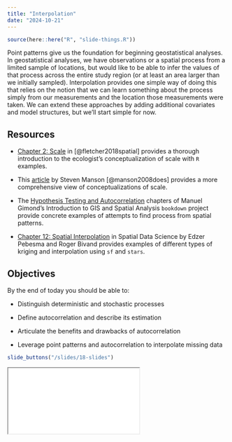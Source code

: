 ```yaml
---
title: "Interpolation"
date: "2024-10-21"
---
```


```r
source(here::here("R", "slide-things.R"))

```

Point patterns give us the foundation for beginning geostatistical analyses. In geostatistical analyses, we have observations or a spatial process from a limited sample of locations, but would like to be able to infer the values of that process across the entire study region (or at least an area larger than we initially sampled). Interpolation provides one simple way of doing this that relies on the notion that we can learn something about the process simply from our measurements and the location those measurements were taken. We can extend these approaches by adding additional covariates and model structures, but we'll start simple for now.


## Resources

- <i class="fas fa-book"></i> [Chapter 2: Scale](https://boisestatecanvas.instructure.com/files/4856927/download?download_frd=1) in [@fletcher2018spatial] provides a thorough introduction to the ecologist's conceptualization of scale with `R` examples.

- <i class="fas fa-external-link-square-alt"></i>  This [article](https://www.sciencedirect.com/science/article/pii/S0016718506001564#:~:text=The%20epistemological%20scale%20continuum%20runs,readily%20accessible%20to%20objective%20observers) by Steven Manson [@manson2008does] provides a more comprehensive view of conceptualizations of scale.

- <i class="fas fa-external-link-square-alt"></i>  The [Hypothesis Testing and Autocorrelation](https://mgimond.github.io/Spatial/hypothesis-testing.html) chapters of Manuel Gimond's Introduction to GIS and Spatial Analysis `bookdown` project provide concrete examples of attempts to find process from spatial patterns. 

- <i class="fas fa-book"></i> [Chapter 12: Spatial Interpolation](https://r-spatial.org/book/12-Interpolation.html) in Spatial Data Science by Edzer Pebesma and Roger Bivand provides examples of different types of kriging and interpolation using `sf` and `stars`.

## Objectives

By the end of today you should be able to:

*   Distinguish deterministic and stochastic processes

*   Define autocorrelation and describe its estimation

*   Articulate the benefits and drawbacks of autocorrelation

*   Leverage point patterns and autocorrelation to interpolate missing data


```r
slide_buttons("/slides/18-slides")
```

<div>

```{=html}
<iframe class="slide-deck" src="/slides/18-slides.html"></iframe>
```

</div>
<!--
[Link to Panopto Recording](https://boisestate.hosted.panopto.com/Panopto/Pages/Viewer.aspx?id=9b0b208a-44fc-4c86-bab5-b0a4014222c9) -->